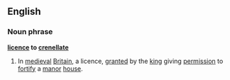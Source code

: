 ==English==
===Noun phrase===
'''[[licence]] to [[crenellate]]'''
# In [[medieval]] [[Britain]], a licence, [[grant]]ed by the [[king]] giving [[permission]] to [[fortify]] a [[manor]] [[house]].
